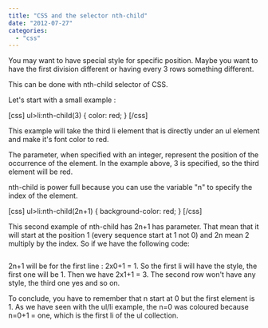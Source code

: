 ```yaml
---
title: "CSS and the selector nth-child"
date: "2012-07-27"
categories: 
  - "css"
---
```


You may want to have special style for specific position. Maybe you want to have the first division different or having every 3 rows something different.

This can be done with nth-child selector of CSS.

Let's start with a small example :

[css] ul>li:nth-child(3) { color: red; } [/css]

This example will take the third li element that is directly under an ul element and make it's font color to red.

The parameter, when specified with an integer, represent the position of the occurrence of the element. In the example above, 3 is specified, so the third element will be red.

nth-child is power full because you can use the variable "n" to specify the index of the element.

[css] ul>li:nth-child(2n+1) { background-color: red; } [/css]

This second example of nth-child has 2n+1 has parameter. That mean that it will start at the position 1 (every sequence start at 1 not 0) and 2n mean 2 multiply by the index. So if we have the following code:


```html  <ul> <li>n=0</li> <li>n=1</li> <li>n=2</li> <li>n=3</li> <li>n=4</li> <li>n=5</li> </ul> 
``` 

2n+1 will be for the first line : 2x0+1 = 1. So the first li will have the style, the first one will be 1. Then we have 2x1+1 = 3. The second row won't have any style, the third one yes and so on.

To conclude, you have to remember that n start at 0 but the first element is 1. As we have seen with the ul/li example, the n=0 was coloured because n=0+1 = one, which is the first li of the ul collection.
